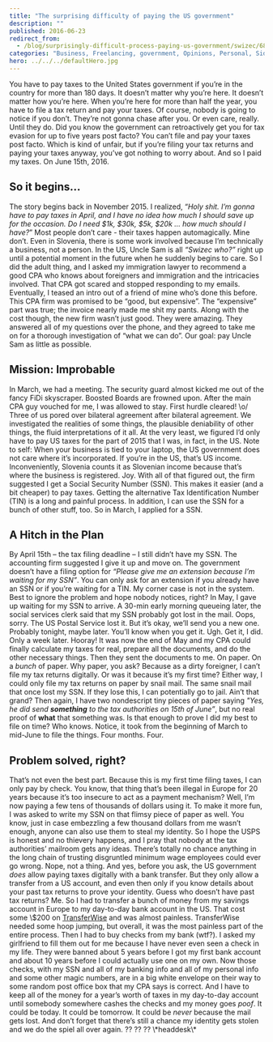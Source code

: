 ```yaml
---
title: "The surprising difficulty of paying the US government"
description: ""
published: 2016-06-23
redirect_from:
  - /blog/surprisingly-difficult-process-paying-us-government/swizec/6846
categories: "Business, Freelancing, government, Opinions, Personal, Side Projects, startup, taxes"
hero: ../../../defaultHero.jpg
---
```


You have to pay taxes to the United States government if you’re in the country for more than 180 days. It doesn’t matter why you’re here. It doesn’t matter how you’re here. When you’re here for more than half the year, you have to file a tax return and pay your taxes. Of course, nobody is going to notice if you don’t. They’re not gonna chase after you. Or even care, really. Until they do. Did you know the government can retroactively get you for tax evasion for up to five years post facto? You can’t file and pay your taxes post facto. Which is kind of unfair, but if you’re filing your tax returns and paying your taxes anyway, you’ve got nothing to worry about. And so I paid my taxes. On June 15th, 2016.

## So it begins…

The story begins back in November 2015. I realized, “_Holy shit. I’m gonna have to pay taxes in April, and I have no idea how much I should save up for the occasion. Do I need $1k, $30k, $5k, $20k … how much should I have?_” Most people don’t care - their taxes happen automagically. Mine don’t. Even in Slovenia, there is some work involved because I’m technically a business, not a person. In the US, Uncle Sam is all _“Swizec who?”_ right up until a potential moment in the future when he suddenly begins to care. So I did the adult thing, and I asked my immigration lawyer to recommend a good CPA who knows about foreigners and immigration and the intricacies involved. That CPA got scared and stopped responding to my emails. Eventually, I teased an intro out of a friend of mine who’s done this before. This CPA firm was promised to be “good, but expensive”. The “expensive” part was true; the invoice nearly made me shit my pants. Along with the cost though, the new firm wasn’t just good. They were amazing. They answered all of my questions over the phone, and they agreed to take me on for a thorough investigation of “what we can do”. Our goal: pay Uncle Sam as little as possible.

## Mission: Improbable

In March, we had a meeting. The security guard almost kicked me out of the fancy FiDi skyscraper. Boosted Boards are frowned upon. After the main CPA guy vouched for me, I was allowed to stay. First hurdle cleared! \\o/ Three of us pored over bilateral agreement after bilateral agreement. We investigated the realities of some things, the plausible deniability of other things, the fluid interpretations of it all. At the very least, we figured I’d only have to pay US taxes for the part of 2015 that I was, in fact, in the US. Note to self: When your business is tied to your laptop, the US government does not care where it’s incorporated. If you’re in the US, that’s US income. Inconveniently, Slovenia counts it as Slovenian income because that’s where the business is registered. Joy. With all of that figured out, the firm suggested I get a Social Security Number (SSN). This makes it easier (and a bit cheaper) to pay taxes. Getting the alternative Tax Identification Number (TIN) is a long and painful process. In addition, I can use the SSN for a bunch of other stuff, too. So in March, I applied for a SSN.

## A Hitch in the Plan

By April 15th – the tax filing deadline – I still didn’t have my SSN. The accounting firm suggested I give it up and move on. The government doesn’t have a filing option for _“Please give me an extension because I’m waiting for my SSN”_. You can only ask for an extension if you already have an SSN or if you’re waiting for a TIN. My corner case is not in the system. Best to ignore the problem and hope nobody notices, right? In May, I gave up waiting for my SSN to arrive. A 30-min early morning queueing later, the social services clerk said that my SSN probably got lost in the mail. Oops, sorry. The US Postal Service lost it. But it’s okay, we’ll send you a new one. Probably tonight, maybe later. You’ll know when you get it. Ugh. Get it, I did. Only a week later. Hooray! It was now the end of May and my CPA could finally calculate my taxes for real, prepare all the documents, and do the other necessary things. Then they sent the documents to me. On paper. On a _bunch_ of paper. Why paper, you ask? Because as a dirty foreigner, I can’t file my tax returns digitally. Or was it because it’s my first time? Either way, I could only file my tax returns on paper by snail mail. The same snail mail that once lost my SSN. If they lose this, I can potentially go to jail. Ain’t that grand? Then again, I have two nondescript tiny pieces of paper saying _"Yes, he did send **something** to the tax authorities on 15th of June”_, but no real proof of **what** that something was. Is that enough to prove I did my best to file on time? Who knows. Notice, it took from the beginning of March to mid-June to file the things. Four months. Four.

## Problem solved, right?

That’s not even the best part. Because this is my first time filing taxes, I can only pay by check. You know, that thing that’s been illegal in Europe for 20 years because it’s too insecure to act as a payment mechanism? Well, I’m now paying a few tens of thousands of dollars using it. To make it more fun, I was asked to write my SSN on that flimsy piece of paper as well. You know, just in case embezzling a few thousand dollars from me wasn’t enough, anyone can also use them to steal my identity. So I hope the USPS is honest and no thievery happens, and I pray that nobody at the tax authorities’ mailroom gets any ideas. There’s totally no chance anything in the long chain of trusting disgruntled minimum wage employees could ever go wrong. Nope, not a thing. And yes, before you ask, the US government _does_ allow paying taxes digitally with a bank transfer. But they only allow a transfer from a US account, and even then only if you know details about your past tax returns to prove your identity. Guess who doesn’t have past tax returns? Me. So I had to transfer a bunch of money from my savings account in Europe to my day-to-day bank account in the US. That cost some \\\$200 on [TransferWise](http://transferwise.com/) and was almost painless. TransferWise needed some hoop jumping, but overall, it was the most painless part of the entire process. Then I had to buy checks from my bank (wtf?). I asked my girlfriend to fill them out for me because I have never even seen a check in my life. They were banned about 5 years before I got my first bank account and about 10 years before I could actually use one on my own. Now those checks, with my SSN and all of my banking info and all of my personal info and some other magic numbers, are in a big white envelope on their way to some random post office box that my CPA says is correct. And I have to keep all of the money for a year’s worth of taxes in my day-to-day account until somebody somewhere cashes the checks and my money goes _poof_. It could be today. It could be tomorrow. It could be _never_ because the mail gets lost. And don’t forget that there’s still a chance my identity gets stolen and we do the spiel all over again. ?? ?? ?? \\\*headdesk\\\*
